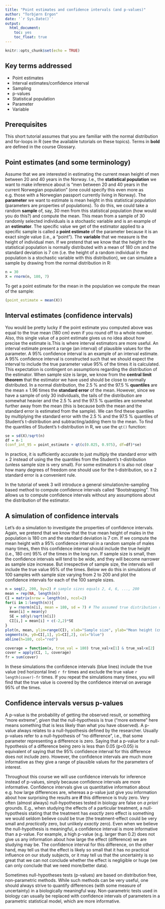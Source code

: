 ```yaml
---
title: "Point estimates and confidence intervals (and p-values)"
author: "Torbjørn Ergon"
date: '`r Sys.Date()`'
output:
  html_document:
    toc: yes
    toc_float: true
---
```


```r
knitr::opts_chunk$set(echo = TRUE)
```

## Key terms addressed

* Point estimates
* Interval estimates/confidence interval
* Sampling
* p-values
* Statistical population
* Parameter
* Variable

## Prerequisites

This short tutorial assumes that you are familiar with the normal distribution and for-loops in R (see the available tutorials on these topics). Terms in **bold** are defined in the course Glossary.

## Point estimates (and some terminology)

Assume that we are interested in estimating the current mean height of men between 20 and 40 years in the Norway. I.e., the **statistical population** we want to make inference about is "men between 20 and 40 years in the current Norwegian population" (one could specify this even more as e.g. those with a Norwegian passport currently living in Norway). The **parameter** we want to estimate is mean height in this statistical population (parameters are properties of populations). To do this, we could take a random **sample** of, say, 30 men from this statistical population (how would you do this?) and compute the mean. This mean from a sample of 30 randomly selected individuals is a stochastic variable and is an example of an **estimator**. The specific value we get of the estimator applied to a specific sample is called a **point estimate** of the parameter because it is an exact single value (i.e., a "point"). The **variable** that we measure is the height of individual men. If we pretend that we know that the height in the statistical population is normally distributed with a mean of 180 cm and the standard deviation is 7 cm (i.e. the height of a random individual in the population is a stochastic variable with this distribution), we can simulate a sample by drawing from the normal distribution in R:

```r
n = 30
X = rnorm(n, 180, 7)
```

To get a point estimate for the mean in the population we compute the mean of the sample:

```r
(point_estimate = mean(X))
```

## Interval estimates (confidence intervals)

You would be pretty lucky if the point estimate you computed above was equal to the true mean (180 cm) even if you round off to a whole number. Also, this single value of a point estimate gives us no idea about how precise the estimate is.This is where interval estimators are more useful. An interval estimate present a range (an interval) of plausible values for the parameter. A 95% confidence interval is an example of an interval estimate. A 95% confidence interval is constructed such that we should expect the interval to include the true parameter value 95% of the times it is calculated. This expectation is contingent on assumptions regarding the distribution of the estimator. When sample size is large, we know from the **central limit theorem** that the estimator we have used should be close to normally distributed. In a normal distribution, the 2.5 % and the 97.5 % **quantiles** are the mean $\pm$ 1.96 times the **standard error** of the mean. However, since we have a sample of only 30 individuals, the tails of the distribution are somewhat heavier and the 2.5 % and the 97.5 % quantiles are somewhat further away from the mean (this is because both the mean and the standard error is estimated from the sample). We can find these quantiles by multiplying the standard error with the  2.5 % and the 97.5 % quantiles of Student's t-distribution and subtracting/adding them to the mean. To find the quantiles of Student's t-distribution in R, we use the `qt()` function:

```r
se = sd(X)/sqrt(n)
df = n-1
(conf_int_95 = point_estimate + qt(c(0.025, 0.975), df=df)*se)
```

In practice, it is sufficiently accurate to just multiply the standard error with $\pm$ 2 instead of using the the quantiles from the Student's t-distribution (unless sample size is very small). For some estimators it is also not clear how many degrees of freedom one should use for the t-distribution, so $\pm$ 2 standard error is a convenient rule.

In the tutorial of week 3 will introduce a general simulation/re-sampling based method to compute confidence intervals called "Bootstrapping". This allows us to compute confidence intervals without any assumptions about the distribution of the estimator.

## A simulation of confidence intervals

Let's do a simulation to investigate the properties of confidence intervals. Again, we pretend that we know that the true mean height of males in the population is 180 cm and the standard deviation is 7 cm. If we compute the mean height with a 95% confidence interval in a random sample of males many times, then this confidence interval should include the true height (i.e., 180 cm) 95% of the times in the long run. If sample size is small, then the confidence intervals will tend to be wide, and they will become narrower as sample size increase. But irrespective of sample size, the intervals will include the true value 95% of the times. Below we do this in simulations of 100 samples with sample size varying from 2 to 200 and plot the confidence intervals for each of the 100 sample sizes.  

```r
n = seq(2, 200, by=2) # sample sizes equals 2, 4, 6, ..., 200
mean = rep(NA, length(n))
CI = matrix(nrow = length(n), ncol=2)
for(i in 1:length(n)){
  y = rnorm(n[i], mean = 180, sd = 7) # The assumed true distribution of height in the population
  mean[i] = mean(y)
  SE = sd(y)/sqrt(n[i])
  CI[i,] = mean[i] + c(-2,2)*SE
}
plot(n, mean, ylim=range(CI), xlab="Sample size", ylab="Mean height (cm)")
segments(n, y0=CI[,1], y1=CI[,2], col="blue")
abline(h=180, col="red")
```
```r
coverage = function(x, true_val = 180) true_val>x[1] & true_val<x[2]
cover = apply(CI, 1, coverage)
fr = sum(cover)
```

In these simulations the confidence intervals (blue lines) include the true value (red horizontal line) `r fr` times and exclude the true value `r length(cover)-fr` times. If you repeat the simulations many times, you will find that the true value is covered by the confidence interval on average 95% of the times.

## Confidence intervals versus p-values

A p-value is the probability of getting the observed result, or something "more extreme", *given* that the null-hypothesis is true ("more extreme" here means something that is less likely than what you have observed). A p-value always relates to a null-hypothesis defined by the researcher. Usually p-values refer to a null-hypothesis of "no difference", i.e., that some parameter representing a difference is zero. Saying that a p-value for a null-hypothesis of a difference being zero is less than 0.05 (p<0.05) is equivalent of saying that the 95% confidence interval for this difference does not include zero. However, the confidence intervals are much more informative as they give a range of plausible values for the parameters of interest.

Throughout this course we will use confidence intervals for inference instead of p-values, simply because confidence intervals are more informative. Confidence intervals give us quantitative information about e.g. how large differences are, whereas a p-value just give you information about how surprising the results are **if** this difference is truly zero. Very often (almost always) null-hypotheses tested in biology are false on *a priori* grounds. E.g., when studying the effects of a particular treatment, a null-hypothesis stating that the treatment has *exactly* zero effect is something we would seldom believe could be true (the treatment-effect could be very small and *practically* zero, but unlikely *exactly* zero). Even when we believe the null-hypothesis is meaningful, a confidence interval is more informative than a p-value. For example, a high p-value (e.g. larger than $0.2$) does not give us any information about how large the effect (difference) we are studying may be. The confidence interval for this difference, on the other hand, may tell us that the effect is likely so small that it has no practical influence on our study subjects, or it may tell us that the uncertainty is so great that we can not conclude whether the effect is negligible or huge (we can only conclude that we need more/better data).

Sometimes null-hypotheses tests (p-values) are based on distribution free, non-parametric methods. While such methods can be very useful, one should always strive to quantify differences (with some measure of uncertainty) in a biologically meaningful way. Non-parametric tests used in biology can usually be replaced with confidence intervals of parameters in a parametric statistical model, which are more informative. 
